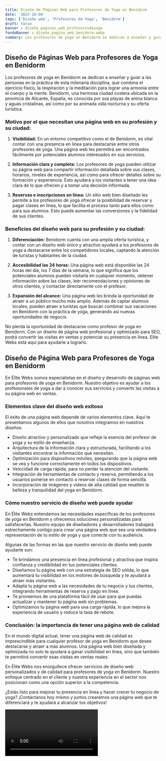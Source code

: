 ```yaml
---
title: Diseño de Páginas Web para Profesores de Yoga en Benidorm
date: '2023-10-04'
tags: ['Diseño web', 'Profesores de Yoga', 'Benidorm']
draft: false
banner : diseño_paginas_web_profesoresdeyoga
fondoBanner : diseño_pagina_web_benidorm.webp
summary: Los profesores de yoga en Benidorm se dedican a enseñar y guiar a las personas en la práctica de esta milenaria disciplina, que combina el ejercicio físico, la respiración y la meditación para lograr una armonía entre el cuerpo y la mente. Benidorm, una hermosa ciudad costera ubicada en la provincia de Alicante, España, es conocida por sus playas de arena blanca y aguas cristalinas, así como por su animada vida nocturna y su oferta turística. 
---
```


## Diseño de Páginas Web para Profesores de Yoga en Benidorm

Los profesores de yoga en Benidorm se dedican a enseñar y guiar a las personas en la práctica de esta milenaria disciplina, que combina el ejercicio físico, la respiración y la meditación para lograr una armonía entre el cuerpo y la mente. Benidorm, una hermosa ciudad costera ubicada en la provincia de Alicante, España, es conocida por sus playas de arena blanca y aguas cristalinas, así como por su animada vida nocturna y su oferta turística. 

### Motivo por el que necesitan una página web en su profesión y su ciudad:

1. **Visibilidad:** En un entorno competitivo como el de Benidorm, es vital contar con una presencia en línea para destacarse entre otros profesores de yoga. Una página web les permitirá ser encontrados fácilmente por potenciales alumnos interesados en sus servicios.

2. **Información clara y completa:** Los profesores de yoga pueden utilizar su página web para compartir información detallada sobre sus clases, horarios, niveles de experiencia, así como para ofrecer detalles sobre su formación y experiencia. Esto ayudará a los visitantes a tener una idea clara de lo que ofrecen y a tomar una decisión informada.

3. **Reservas e inscripciones en línea:** Un sitio web bien diseñado les permite a los profesores de yoga ofrecer la posibilidad de reservar y pagar clases en línea, lo que facilita el proceso tanto para ellos como para sus alumnos. Esto puede aumentar las conversiones y la fidelidad de sus clientes.

### Beneficios del diseño web para su profesión y su ciudad:

1. **Diferenciación:** Benidorm cuenta con una amplia oferta turística, y contar con un diseño web único y atractivo ayudará a los profesores de yoga a destacarse entre los competidores locales, captando la atención de turistas y habitantes de la ciudad.

2. **Accesibilidad las 24 horas:** Una página web está disponible las 24 horas del día, los 7 días de la semana, lo que significa que los potenciales alumnos pueden visitarla en cualquier momento, obtener información sobre las clases, leer recomendaciones y opiniones de otros clientes, y contactar directamente con el profesor.

3. **Expansión del alcance:** Una página web les brinda la oportunidad de atraer a un público mucho más amplio. Además de captar alumnos locales, pueden atraer a turistas que buscan combinar sus vacaciones en Benidorm con la práctica de yoga, generando así nuevas oportunidades de negocio.

No pierda la oportunidad de destacarse como profesor de yoga en Benidorm. Con un diseño de página web profesional y optimizado para SEO, podrá convertir las visitas en ventas y potenciar su presencia en línea. Elite Webs está aquí para ayudarle a lograrlo.

<GifSeo />

<Cta />

## Diseño de Página Web para Profesores de Yoga en Benidorm

En Élite Webs somos especialistas en el diseño y desarrollo de páginas web para profesores de yoga en Benidorm. Nuestro objetivo es ayudar a los profesionales de yoga a dar a conocer sus servicios y convertir las visitas a su página web en ventas.

### Elementos clave del diseño web exitoso

El éxito de una página web depende de varios elementos clave. Aquí te presentamos algunos de ellos que nosotros integramos en nuestros diseños:

- Diseño atractivo y personalizado que refleje la esencia del profesor de yoga y su estilo de enseñanza.
- Arquitectura de la información clara y estructurada, facilitando a los visitantes encontrar la información que necesitan.
- Optimización para dispositivos móviles, asegurando que la página web se vea y funcione correctamente en todos los dispositivos.
- Velocidad de carga rápida, para no perder la atención del visitante.
- Integración de herramientas de contacto y reserva, permitiendo a los usuarios ponerse en contacto o reservar clases de forma sencilla.
- Incorporación de imágenes y videos de alta calidad que resalten la belleza y tranquilidad del yoga en Benidorm.

### Cómo nuestro servicio de diseño web puede ayudar

En Élite Webs entendemos las necesidades específicas de los profesores de yoga en Benidorm y ofrecemos soluciones personalizadas para satisfacerlas. Nuestro equipo de diseñadores y desarrolladores trabajará estrechamente contigo para crear una página web que sea una verdadera representación de tu estilo de yoga y que conecte con tu audiencia.

Algunas de las formas en las que nuestro servicio de diseño web puede ayudarte son:

- Te brindamos una presencia en línea profesional y atractiva que inspira confianza y credibilidad en tus potenciales clientes.
- Diseñamos tu página web con una estrategia de SEO sólida, lo que aumentará tu visibilidad en los motores de búsqueda y te ayudará a atraer más visitantes.
- Adapta tu página web a las necesidades de tu negocio y tus clientes, integrando herramientas de reserva y pago en línea.
- Te proveemos de una plataforma fácil de usar para que puedas actualizar y mantener tu página web sin problemas.
- Optimizamos tu página web para una carga rápida, lo que mejora la experiencia de usuario y reduce la tasa de rebote.

### Conclusión: la importancia de tener una página web de calidad

En el mundo digital actual, tener una página web de calidad es imprescindible para cualquier profesor de yoga en Benidorm que desee destacarse y atraer a más alumnos. Una página web bien diseñada y optimizada no solo te ayudará a ganar visibilidad en línea, sino que también te permitirá convertir esas visitas en ventas reales.

En Élite Webs nos enorgullece ofrecer servicios de diseño web personalizados y de calidad para profesores de yoga en Benidorm. Nuestro enfoque centrado en el cliente y nuestra experiencia en el sector nos posicionan como una opción superior a la competencia.

¿Estás listo para mejorar tu presencia en línea y hacer crecer tu negocio de yoga? ¡Contáctanos hoy mismo y juntos crearemos una página web que te diferenciará y te ayudará a alcanzar tus objetivos!

<Video />

<CtaBot job='Profesores de Yoga' city='Benidorm'/>

<Gmaps query='Benidorm+españa+maps' />